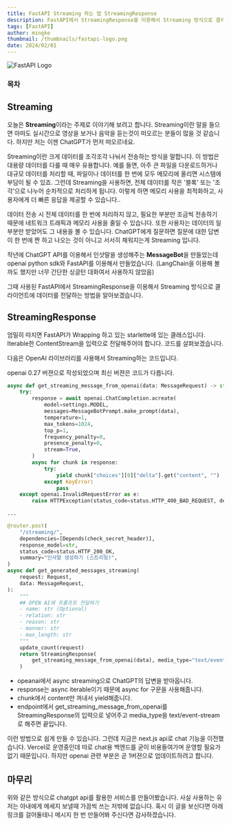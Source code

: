 ```yaml
---
title: FastAPI Streaming 하는 법 StreamingResponse
description: FastAPI에서 StreamingResponse을 이용해서 Streaming 방식으로 클라이언트에 데이터를 전달하는 방법을 알아보겠습니다.
tags: [FastAPI]
author: mingke
thumbnail: /thumbnails/fastapi-logo.png
date: 2024/02/01
---
```


<Image src="/thumbnails/fastapi-logo.png" alt="FastAPI Logo" />

### 목차

## Streaming

오늘은 **Streaming**이라는 주제로 이야기해 보려고 합니다. Streaming이란 말을 들으면 아마도 실시간으로 영상을 보거나 음악을 듣는것이 떠오르는 분들이 많을 것 같습니다. 하지만 저는 이젠 ChatGPT가 먼저 떠오르네요.

Streaming이란 크게 데이터를 조각조각 나눠서 전송하는 방식을 말합니다. 이 방법은 대용량 데이터를 다룰 때 매우 유용합니다. 예를 들면, 아주 큰 파일을 다운로드하거나 대규모 데이터를 처리할 때, 파일이나 데이터를 한 번에 모두 메모리에 올리면 시스템에 부담이 될 수 있죠. 그런데 Streaming을 사용하면, 전체 데이터를 작은 '블록' 또는 '조각'으로 나누어 순차적으로 처리하게 됩니다. 이렇게 하면 메모리 사용을 최적화하고, 사용자에게 더 빠른 응답을 제공할 수 있습니다..

데이터 전송 시 전체 데이터를 한 번에 처리하지 않고, 필요한 부분만 조금씩 전송하기 때문에 네트워크 트래픽과 메모리 사용을 줄일 수 있습니다. 또한 사용자는 데이터의 일부분만 받았어도 그 내용을 볼 수 있습니다. ChatGPT에게 질문하면 질문에 대한 답변이 한 번에 짠 하고 나오는 것이 아니고 서서히 채워지는게 Streaming 입니다.

작년에 ChatGPT API를 이용해서 인삿말을 생성해주는 **MessageBot**을 만들었는데 openai python sdk와 FastAPI를 이용해서 만들었습니다. (LangChain을 이용해 볼까도 했지만 너무 간단한 싱글턴 대화여서 사용하지 않았음)

그때 사용된 FastAPI에서 StreamingResponse을 이용해서 Streaming 방식으로 클라이언트에 데이터를 전달하는 방법을 알아보겠습니다.

## StreamingResponse

엄밀히 따지면 FastAPI가 Wrapping 하고 있는 starlette에 있는 클래스입니다. Iterable한 ContentStream을 입력으로 전달해주어야 합니다. 코드를 살펴보겠습니다.

다음은 OpenAI 라이브러리를 사용해서 Streaming하는 코드입니다.

openai 0.27 버젼으로 작성되었으며 최신 버젼은 코드가 다릅니다.

```python
async def get_streaming_message_from_openai(data: MessageRequest) -> str:
    try:
        response = await openai.ChatCompletion.acreate(
            model=settings.MODEL,
            messages=MessageBotPrompt.make_prompt(data),
            temperature=1,
            max_tokens=1024,
            top_p=1,
            frequency_penalty=0,
            presence_penalty=0,
            stream=True,
        )
        async for chunk in response:
            try:
                yield chunk["choices"][0]["delta"].get("content", "")
            except KeyError:
                pass
    except openai.InvalidRequestError as e:
        raise HTTPException(status_code=status.HTTP_400_BAD_REQUEST, detail=str(e))

...

@router.post(
    "/streaming/",
    dependencies=[Depends(check_secret_header)],
    response_model=str,
    status_code=status.HTTP_200_OK,
    summary="인사말 생성하기 (스트리밍)",
)
async def get_generated_messages_streaming(
    request: Request,
    data: MessageRequest,
):
    """
    ## OPEN AI에 프롬프트 전달하기
    - name: str (Optional)
    - relation: str
    - reason: str
    - manner: str
    - max_length: str
    """
    update_count(request)
    return StreamingResponse(
        get_streaming_message_from_openai(data), media_type="text/event-stream"
    )
```

- opeanai에서 async streaming으로 ChatGPT의 답변을 받아옵니다.
- response는 async iterable이기 때문에 async for 구문을 사용해줍니다.
- chunk에서 content만 꺼내서 yield해줍니다.
- endpoint에서 get_streaming_message_from_openai를 StreamingResponse의 입력으로 넣어주고 media_type을 text/event-stream로 해주면 끝입니다.

이런 방법으로 쉽게 만들 수 있습니다. 그런데 지금은 next.js api로 chat 기능을 이전했습니다. Vercel로 운영중인데 따로 chat용 백엔드를 굳이 비용들여가며 운영할 필요가 없기 때문입니다. 하지만 openai 관련 부분은 곧 1버젼으로 업데이트하려고 합니다.

## 마무리

위와 같은 방식으로 chatgpt api를 활용한 서비스를 만들어봤습니다. 사실 사용하는 유저는 아내에게 메세지 보낼때 가끔씩 쓰는 저밖에 없습니다. 혹시 이 글을 보신다면 아래 링크를 걸어둘테니 메시지 한 번 만들어봐 주신다면 감사하겠습니다.

<Link url="https://github.com/c2-house/openai-apis" />

<Link url="https://messagebot.chaechae.life/chat" />
